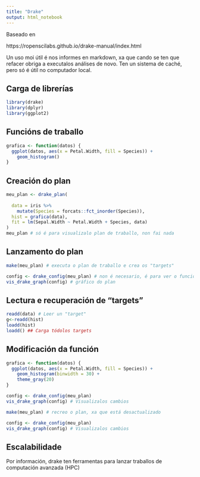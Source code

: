 ```yaml
---
title: "Drake"
output: html_notebook
---
```


Baseado en 

https://ropenscilabs.github.io/drake-manual/index.html

Un uso moi útil é nos informes en markdown, xa que cando se ten que refacer obriga a executalos
análises de novo. Ten un sistema de caché, pero só é útil no computador local.

## Carga de librerías

```r
library(drake)
library(dplyr)
library(ggplot2)
```


## Funcións de traballo

```r
grafica <- function(datos) {
  ggplot(datos, aes(x = Petal.Width, fill = Species)) +
    geom_histogram()
}
```


## Creación do plan

```r

meu_plan <- drake_plan(
 
  data = iris %>%
    mutate(Species = forcats::fct_inorder(Species)),
  hist = grafica(data),
  fit = lm(Sepal.Width ~ Petal.Width + Species, data)
)
meu_plan # só é para visualizalo plan de traballo, non fai nada
```


## Lanzamento do plan

```r
make(meu_plan) # executa o plan de traballo e crea os "targets"

config <- drake_config(meu_plan) # non é necesario, é para ver o funcionamento interno de plan
vis_drake_graph(config) # gráfico do plan

```



## Lectura e recuperación de "targets"

```r
readd(data) # Leer un "target"
g<-readd(hist)
loadd(hist)
loadd() ## Carga tódolos targets 
```



## Modificación da función

```r
grafica <- function(datos) {
  ggplot(datos, aes(x = Petal.Width, fill = Species)) +
    geom_histogram(binwidth = 30) +
    theme_gray(20)
}
```


```r
config <- drake_config(meu_plan)
vis_drake_graph(config) # Visualizalos cambios

make(meu_plan) # recreo o plan, xa que está desactualizado

config <- drake_config(meu_plan)
vis_drake_graph(config) # Visualizalos cambios
```
## Escalabilidade
Por información, drake ten ferramentas para lanzar traballos de computación avanzada (HPC)
